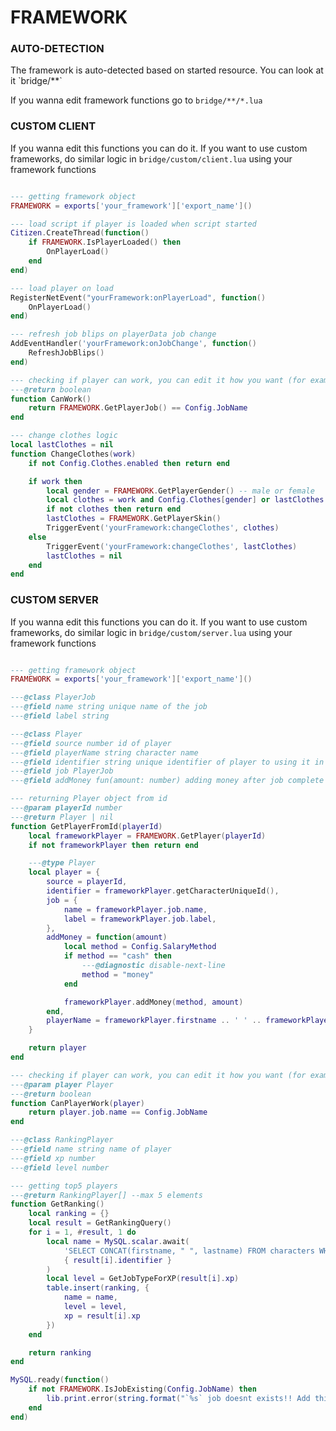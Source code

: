 
# FRAMEWORK

### AUTO-DETECTION

<Callout type="info" emoji="ℹ️">
    The framework is auto-detected based on started resource. You can look at it `bridge/**`
</Callout>

If you wanna edit framework functions go to `bridge/**/*.lua`

### CUSTOM CLIENT

If you wanna edit this functions you can do it. If you want to use custom frameworks, do similar logic in `bridge/custom/client.lua` using your framework functions

```lua filename="bridge/custom/client.lua"

--- getting framework object
FRAMEWORK = exports['your_framework']['export_name']()

--- load script if player is loaded when script started
Citizen.CreateThread(function()
    if FRAMEWORK.IsPlayerLoaded() then
        OnPlayerLoad()
    end
end)

--- load player on load
RegisterNetEvent("yourFramework:onPlayerLoad", function()
    OnPlayerLoad()
end)

--- refresh job blips on playerData job change
AddEventHandler('yourFramework:onJobChange', function()
    RefreshJobBlips()
end)

--- checking if player can work, you can edit it how you want (for example disable job based logic)
---@return boolean
function CanWork()
    return FRAMEWORK.GetPlayerJob() == Config.JobName
end

--- change clothes logic
local lastClothes = nil
function ChangeClothes(work)
    if not Config.Clothes.enabled then return end

    if work then
        local gender = FRAMEWORK.GetPlayerGender() -- male or female
        local clothes = work and Config.Clothes[gender] or lastClothes
        if not clothes then return end
        lastClothes = FRAMEWORK.GetPlayerSkin()
        TriggerEvent('yourFramework:changeClothes', clothes)
    else
        TriggerEvent('yourFramework:changeClothes', lastClothes)
        lastClothes = nil
    end
end
```

### CUSTOM SERVER

If you wanna edit this functions you can do it. If you want to use custom frameworks, do similar logic in `bridge/custom/server.lua` using your framework functions

```lua filename="bridge/custom/server.lua"

--- getting framework object
FRAMEWORK = exports['your_framework']['export_name']()

---@class PlayerJob
---@field name string unique name of the job
---@field label string

---@class Player
---@field source number id of player
---@field playerName string character name
---@field identifier string unique identifier of player to using it in db
---@field job PlayerJob
---@field addMoney fun(amount: number) adding money after job complete

--- returning Player object from id
---@param playerId number
---@return Player | nil
function GetPlayerFromId(playerId)
    local frameworkPlayer = FRAMEWORK.GetPlayer(playerId)
    if not frameworkPlayer then return end

    ---@type Player
    local player = {
        source = playerId,
        identifier = frameworkPlayer.getCharacterUniqueId(),
        job = {
            name = frameworkPlayer.job.name,
            label = frameworkPlayer.job.label,
        },
        addMoney = function(amount)
            local method = Config.SalaryMethod
            if method == "cash" then
                ---@diagnostic disable-next-line
                method = "money"
            end

            frameworkPlayer.addMoney(method, amount)
        end,
        playerName = frameworkPlayer.firstname .. ' ' .. frameworkPlayer.lastname
    }

    return player
end

--- checking if player can work, you can edit it how you want (for example disable job based logic)
---@param player Player
---@return boolean
function CanPlayerWork(player)
    return player.job.name == Config.JobName
end

---@class RankingPlayer
---@field name string name of player
---@field xp number
---@field level number

--- getting top5 players
---@return RankingPlayer[] --max 5 elements
function GetRanking()
    local ranking = {}
    local result = GetRankingQuery()
    for i = 1, #result, 1 do
        local name = MySQL.scalar.await(
            'SELECT CONCAT(firstname, " ", lastname) FROM characters WHERE unique_id = ?',
            { result[i].identifier }
        )
        local level = GetJobTypeForXP(result[i].xp)
        table.insert(ranking, {
            name = name,
            level = level,
            xp = result[i].xp
        })
    end

    return ranking
end

MySQL.ready(function()
    if not FRAMEWORK.IsJobExisting(Config.JobName) then
        lib.print.error(string.format("`%s` job doesnt exists!! Add this job in your framework", Config.JobName))
    end
end)

```
